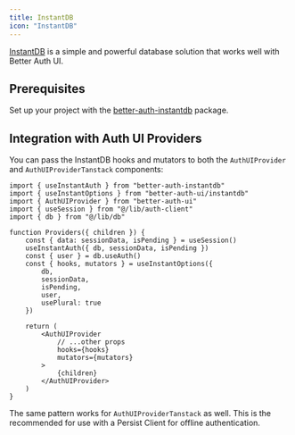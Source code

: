 ```yaml
---
title: InstantDB
icon: "InstantDB"
---
```


[InstantDB](https://instantdb.com/) is a simple and powerful database solution that works well with Better Auth UI.

## Prerequisites

Set up your project with the [better-auth-instantdb](https://github.com/StackProviders/better-auth-instantdb) package.

## Integration with Auth UI Providers

You can pass the InstantDB hooks and mutators to both the `AuthUIProvider` and `AuthUIProviderTanstack` components:

```tsx
import { useInstantAuth } from "better-auth-instantdb"
import { useInstantOptions } from "better-auth-ui/instantdb"
import { AuthUIProvider } from "better-auth-ui"
import { useSession } from "@/lib/auth-client"
import { db } from "@/lib/db"

function Providers({ children }) {
    const { data: sessionData, isPending } = useSession()
    useInstantAuth({ db, sessionData, isPending })
    const { user } = db.useAuth()
    const { hooks, mutators } = useInstantOptions({ 
        db, 
        sessionData, 
        isPending, 
        user, 
        usePlural: true 
    })
    
    return (
        <AuthUIProvider
            // ...other props
            hooks={hooks}
            mutators={mutators}
        >
            {children}
        </AuthUIProvider>
    )
}
```

The same pattern works for `AuthUIProviderTanstack` as well. This is the recommended for use with a Persist Client for offline authentication.